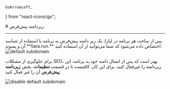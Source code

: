     GoArrowLeft,
} from "react-icons/go";


<Layout>
<Head>
<title>مستندات زیردامنه پیش‌فرض - لیارا</title>
<meta property="og:title" content="مستندات خدمات رایانش ابری لیارا" />
<meta property="og:description" content="مستندات مربوط به زیردامنه پیش‌فرض و انحصاری هر برنامه در لیارا"  />
<meta property="og:image" content="https://files.liara.ir/liara/logos/liara-poster.jpg" />
</Head>
# زیردامنه پیش‌فرض

<hr className="mb-2" />
پس از ساخت هر برنامه در لیارا، یک زیر دامنه پیش‌فرض به برنامه با استفاده از شناسه آن و پسوند **liara.run.** اختصاص داده می‌شود که شما می‌توانید از آن استفاده کنید:

<div className="h-4" />
<img src="https://files.liara.ir/liara/liara-features/default-subdomain-example.png" alt="default subdomain"/>
<div className="h-4" />

برای جلوگیری از مشکلات SEO، بهتر است که پس از اتصال دامنه خود به برنامه، این زیردامنه را غیرفعال کنید. برای این کار، کافیست تا در قسمت **تنظیمات**، بخش **زیردامنه پیش‌فرض** آن را غیر فعال کنید:

<div className="h-4" />
<img src="https://files.liara.ir/liara/liara-features/disable-default-subdomain.png" alt="disable default subdomain"/>

</Layout>